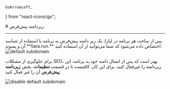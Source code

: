     GoArrowLeft,
} from "react-icons/go";


<Layout>
<Head>
<title>مستندات زیردامنه پیش‌فرض - لیارا</title>
<meta property="og:title" content="مستندات خدمات رایانش ابری لیارا" />
<meta property="og:description" content="مستندات مربوط به زیردامنه پیش‌فرض و انحصاری هر برنامه در لیارا"  />
<meta property="og:image" content="https://files.liara.ir/liara/logos/liara-poster.jpg" />
</Head>
# زیردامنه پیش‌فرض

<hr className="mb-2" />
پس از ساخت هر برنامه در لیارا، یک زیر دامنه پیش‌فرض به برنامه با استفاده از شناسه آن و پسوند **liara.run.** اختصاص داده می‌شود که شما می‌توانید از آن استفاده کنید:

<div className="h-4" />
<img src="https://files.liara.ir/liara/liara-features/default-subdomain-example.png" alt="default subdomain"/>
<div className="h-4" />

برای جلوگیری از مشکلات SEO، بهتر است که پس از اتصال دامنه خود به برنامه، این زیردامنه را غیرفعال کنید. برای این کار، کافیست تا در قسمت **تنظیمات**، بخش **زیردامنه پیش‌فرض** آن را غیر فعال کنید:

<div className="h-4" />
<img src="https://files.liara.ir/liara/liara-features/disable-default-subdomain.png" alt="disable default subdomain"/>

</Layout>